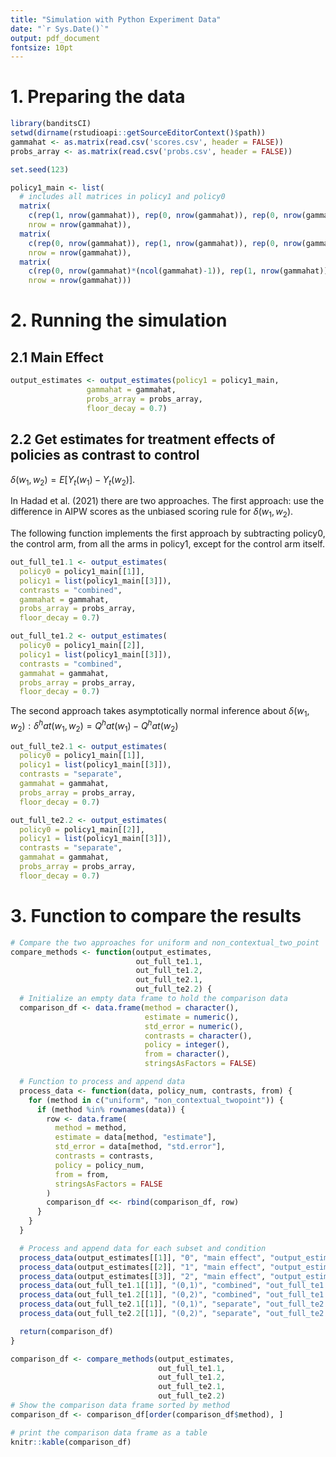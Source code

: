 ```yaml
---
title: "Simulation with Python Experiment Data"
date: "`r Sys.Date()`"
output: pdf_document
fontsize: 10pt
---
```


# 1. Preparing the data
```r
library(banditsCI)
setwd(dirname(rstudioapi::getSourceEditorContext()$path))
gammahat <- as.matrix(read.csv('scores.csv', header = FALSE))
probs_array <- as.matrix(read.csv('probs.csv', header = FALSE))

set.seed(123)

policy1_main <- list(
  # includes all matrices in policy1 and policy0
  matrix(
    c(rep(1, nrow(gammahat)), rep(0, nrow(gammahat)), rep(0, nrow(gammahat))),
    nrow = nrow(gammahat)),
  matrix(
    c(rep(0, nrow(gammahat)), rep(1, nrow(gammahat)), rep(0, nrow(gammahat))),
    nrow = nrow(gammahat)),
  matrix(
    c(rep(0, nrow(gammahat)*(ncol(gammahat)-1)), rep(1, nrow(gammahat))),
    nrow = nrow(gammahat)))
```

# 2. Running the simulation

## 2.1 Main Effect
```r
output_estimates <- output_estimates(policy1 = policy1_main,
                 gammahat = gammahat,
                 probs_array = probs_array,
                 floor_decay = 0.7)
```

## 2.2 Get estimates for treatment effects of policies as contrast to control
$\delta(w_1, w_2) = E[Y_t(w_1) - Y_t(w_2)]$.

In Hadad et al. (2021) there are two approaches.
The first approach: use the difference in AIPW scores as the unbiased scoring rule for $\delta (w_1, w_2)$.

The following function implements the first approach by subtracting policy0, the control arm, from all the arms in policy1, except for the control arm itself.

```r
out_full_te1.1 <- output_estimates(
  policy0 = policy1_main[[1]],
  policy1 = list(policy1_main[[3]]),
  contrasts = "combined",
  gammahat = gammahat,
  probs_array = probs_array,
  floor_decay = 0.7)

out_full_te1.2 <- output_estimates(
  policy0 = policy1_main[[2]],
  policy1 = list(policy1_main[[3]]),
  contrasts = "combined",
  gammahat = gammahat,
  probs_array = probs_array,
  floor_decay = 0.7)
```

The second approach takes asymptotically normal inference about $\delta(w_1, w_2): \delta ^ hat (w_1, w_2) = Q ^ hat (w_1) - Q ^ hat (w_2)$

```r

out_full_te2.1 <- output_estimates(
  policy0 = policy1_main[[1]],
  policy1 = list(policy1_main[[3]]),
  contrasts = "separate",
  gammahat = gammahat,
  probs_array = probs_array,
  floor_decay = 0.7)

out_full_te2.2 <- output_estimates(
  policy0 = policy1_main[[2]],
  policy1 = list(policy1_main[[3]]),
  contrasts = "separate",
  gammahat = gammahat,
  probs_array = probs_array,
  floor_decay = 0.7)
```

# 3. Function to compare the results
```r
# Compare the two approaches for uniform and non_contextual_two_point
compare_methods <- function(output_estimates,
                            out_full_te1.1,
                            out_full_te1.2,
                            out_full_te2.1,
                            out_full_te2.2) {
  # Initialize an empty data frame to hold the comparison data
  comparison_df <- data.frame(method = character(),
                              estimate = numeric(),
                              std_error = numeric(),
                              contrasts = character(),
                              policy = integer(),
                              from = character(),
                              stringsAsFactors = FALSE)

  # Function to process and append data
  process_data <- function(data, policy_num, contrasts, from) {
    for (method in c("uniform", "non_contextual_twopoint")) {
      if (method %in% rownames(data)) {
        row <- data.frame(
          method = method,
          estimate = data[method, "estimate"],
          std_error = data[method, "std.error"],
          contrasts = contrasts,
          policy = policy_num,
          from = from,
          stringsAsFactors = FALSE
        )
        comparison_df <<- rbind(comparison_df, row)
      }
    }
  }

  # Process and append data for each subset and condition
  process_data(output_estimates[[1]], "0", "main effect", "output_estimates[[1]]")
  process_data(output_estimates[[2]], "1", "main effect", "output_estimates[[2]]")
  process_data(output_estimates[[3]], "2", "main effect", "output_estimates[[3]]")
  process_data(out_full_te1.1[[1]], "(0,1)", "combined", "out_full_te1.1[[1]]")
  process_data(out_full_te1.2[[1]], "(0,2)", "combined", "out_full_te1.2[[1]]")
  process_data(out_full_te2.1[[1]], "(0,1)", "separate", "out_full_te2.1[[1]]")
  process_data(out_full_te2.2[[1]], "(0,2)", "separate", "out_full_te2.2[[1]]")

  return(comparison_df)
}

```

```r
comparison_df <- compare_methods(output_estimates,
                                 out_full_te1.1,
                                 out_full_te1.2,
                                 out_full_te2.1,
                                 out_full_te2.2)
# Show the comparison data frame sorted by method
comparison_df <- comparison_df[order(comparison_df$method), ]

# print the comparison data frame as a table
knitr::kable(comparison_df)
```

